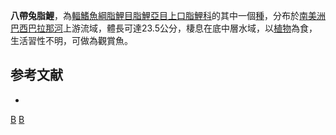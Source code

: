 {{Speciesbox 
| genus = Leporinus
| species = octofasciatus
| authority = [[Steindachner|Steindachner]], 1915
| status = NE
| status_system = IUCN3.1
}}
'''八帶兔脂鯉'''，為[[輻鰭魚綱|輻鰭魚綱]][[脂鯉目|脂鯉目]][[脂鯉亞目|脂鯉亞目]][[上口脂鯉科|上口脂鯉科]]的其中一個[[種|種]]，分布於[[南美洲|南美洲]][[巴西|巴西]][[巴拉那河|巴拉那河]]上游流域，體長可達23.5公分，棲息在底中層水域，以[[植物|植物]]為食，生活習性不明，可做為觀賞魚。

==参考文献==
{{refbegin}}
*{{FishBase_species|genus=Leporinus|species=octofasciatus|year=2013|month=9}}
{{refend}}
{{Taxonbar}}

[[Category:觀賞魚|B]]
[[Category:兔脂鯉屬|B]]